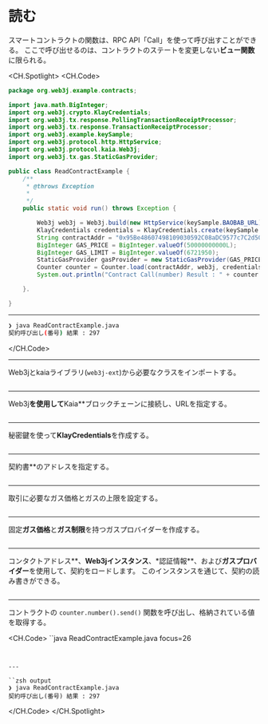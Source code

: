 # 読む

スマートコントラクトの関数は、RPC API「Call」を使って呼び出すことができる。 ここで呼び出せるのは、コントラクトのステートを変更しない**ビュー関数**に限られる。

<CH.Spotlight>
<CH.Code>

```java ReadContractExample.java
package org.web3j.example.contracts;

import java.math.BigInteger;
import org.web3j.crypto.KlayCredentials;
import org.web3j.tx.response.PollingTransactionReceiptProcessor;
import org.web3j.tx.response.TransactionReceiptProcessor;
import org.web3j.example.keySample;
import org.web3j.protocol.http.HttpService;
import org.web3j.protocol.kaia.Web3j;
import org.web3j.tx.gas.StaticGasProvider;

public class ReadContractExample {
    /**
     * @throws Exception
     *
     */
    public static void run() throws Exception {

        Web3j web3j = Web3j.build(new HttpService(keySample.BAOBAB_URL));
        KlayCredentials credentials = KlayCredentials.create(keySample.LEGACY_KEY_privkey);
        String contractAddr = "0x95Be48607498109030592C08aDC9577c7C2d505";
        BigInteger GAS_PRICE = BigInteger.valueOf(50000000000L);
        BigInteger GAS_LIMIT = BigInteger.valueOf(6721950);
        StaticGasProvider gasProvider = new StaticGasProvider(GAS_PRICE, GAS_LIMIT);
        Counter counter = Counter.load(contractAddr, web3j, credentials.convertToCredentials(), gasProvider);
        System.out.println("Contract Call(number) Result : " + counter.number().send());

    }.

}

```

---

```zsh output
❯ java ReadContractExample.java
契約呼び出し(番号) 結果 : 297
```

</CH.Code>

---

Web3jとkaiaライブラリ(`web3j-ext`)から必要なクラスをインポートする。

```java ReadContractExample.java focus=1:10

```

---

Web3j**を使用して**Kaia\*\*ブロックチェーンに接続し、URLを指定する。

```java ReadContractExample.java focus=19

```

---

秘密鍵を使って**KlayCredentials**を作成する。

```java ReadContractExample.java focus=20

```

---

契約書\*\*のアドレスを指定する。

```java ReadContractExample.java focus=21

```

---

取引に必要なガス価格とガスの上限を設定する。

```java ReadContractExample.java focus=22:23

```

---

固定**ガス価格**と**ガス制限**を持つガスプロバイダーを作成する。

```java ReadContractExample.java focus=24

```

---

コンタクトアドレス**、**Web3jインスタンス**、\*認証情報**、および**ガスプロバイダー**を使用して、契約をロードします。 このインスタンスを通じて、契約の読み書きができる。

```java ReadContractExample.java focus=25

```

---

コントラクトの `counter.number().send()` 関数を呼び出し、格納されている値を取得する。

<CH.Code>
``java ReadContractExample.java focus=26

```


---

``zsh output
❯ java ReadContractExample.java
契約呼び出し(番号) 結果 : 297
```

</CH.Code>
</CH.Spotlight>
